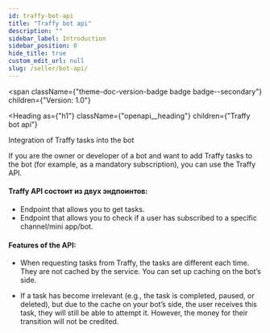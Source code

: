 ```yaml
---
id: traffy-bot-api
title: "Traffy bot api"
description: ""
sidebar_label: Introduction
sidebar_position: 0
hide_title: true
custom_edit_url: null
slug: /seller/bot-api/
---
```



<span
  className={"theme-doc-version-badge badge badge--secondary"}
  children={"Version: 1.0"}
>
</span>

<Heading
  as={"h1"}
  className={"openapi__heading"}
  children={"Traffy bot api"}
>
Integration of Traffy tasks into the bot
</Heading>

If you are the owner or developer of a bot and want to add Traffy tasks to the bot (for example, as a mandatory subscription), you can use the Traffy API.

#### Traffy API состоит из двух эндпоинтов:

- Endpoint that allows you to get tasks.
- Endpoint that allows you to check if a user has subscribed to a specific channel/mini app/bot.

#### Features of the API:

- When requesting tasks from Traffy, the tasks are different each time. They are not cached by the service. You can set up caching on the bot’s side.

- If a task has become irrelevant (e.g., the task is completed, paused, or deleted), but due to the cache on your bot’s side, the user receives this task, they will still be able to attempt it. However, the money for their transition will not be credited.






      
